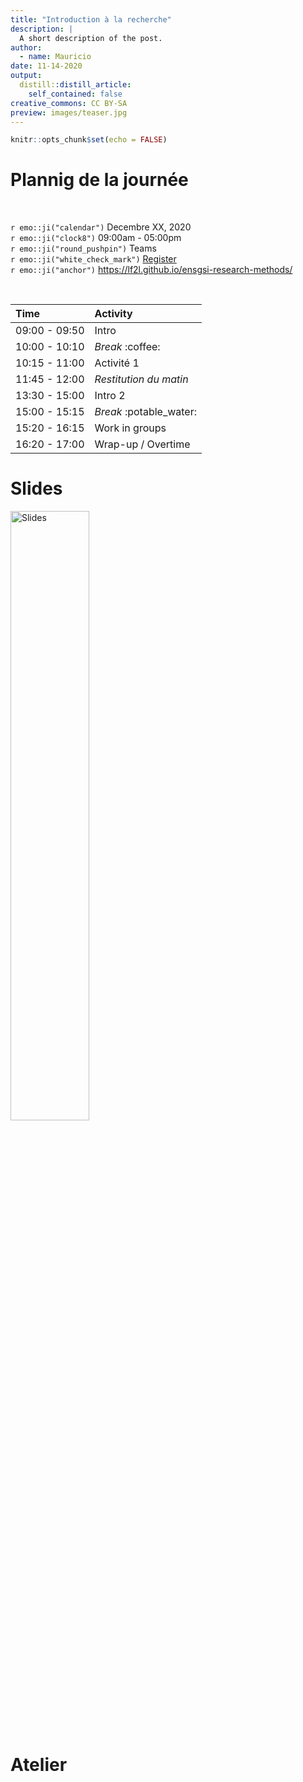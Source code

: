 ```yaml
---
title: "Introduction à la recherche"
description: |
  A short description of the post.
author:
  - name: Mauricio
date: 11-14-2020
output:
  distill::distill_article:
    self_contained: false
creative_commons: CC BY-SA 
preview: images/teaser.jpg
---
```


```r
knitr::opts_chunk$set(echo = FALSE)
```

# Plannig de la journée

<br>

`r emo::ji("calendar")`  Decembre XX, 2020\
`r emo::ji("clock8")`  09:00am - 05:00pm\
`r emo::ji("round_pushpin")`  Teams\
`r emo::ji("white_check_mark")`  [Register](https://cvent.me/en41V)\
`r emo::ji("anchor")`  <https://lf2l.github.io/ensgsi-research-methods/>

<br>

| Time          | Activity                |
|:--------------|:------------------------|
| 09:00 - 09:50 | Intro                   |
| 10:00 - 10:10 | *Break* :coffee:        |
| 10:15 - 11:00 | Activité 1              |
| 11:45 - 12:00 | *Restitution du matin*  |
| 13:30 - 15:00 | Intro 2                 |
| 15:00 - 15:15 | *Break* :potable_water: |
| 15:20 - 16:15 | Work in groups          |
| 16:20 - 17:00 | Wrap-up / Overtime      |

# Slides

[![Slides](images/teaser.jpg "Slides 1"){width=50% .external}](slides/seance-1.pdf)



# Atelier

